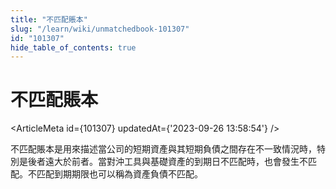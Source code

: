```yaml
---
title: "不匹配賬本"
slug: "/learn/wiki/unmatchedbook-101307"
id: "101307"
hide_table_of_contents: true
---
```



# 不匹配賬本

<ArticleMeta id={101307} updatedAt={'2023-09-26 13:58:54'} />
<div className='border-solid border-b border-t-0 my-4 border-[var(--ifm-color-gray-300)]' />

不匹配賬本是用來描述當公司的短期資產與其短期負債之間存在不一致情況時，特別是後者遠大於前者。當對沖工具與基礎資產的到期日不匹配時，也會發生不匹配。不匹配到期期限也可以稱為資產負債不匹配。
